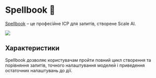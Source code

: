 
# Spellbook 🚧

[Spellbook](https://scale.com/spellbook) – це професійне ІСР для запитів, створене Scale AI.

<div style={{ textAlign: "center" }}>
  <Image
    src="/docs/assets/tooling/spellbook.webp"
    width={2000}
    height={1160}
    style={{ width: "750px", margin: "auto" }}
  />
</div>

## Характеристики

Spellbook дозволяє користувачам пройти повний цикл створення та порівняння запитів, точного налаштування моделей і приведення остаточних налаштувань до дії.
